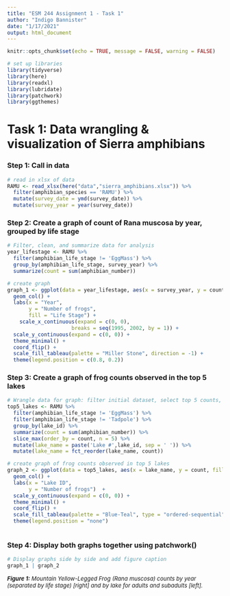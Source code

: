 ```yaml
---
title: "ESM 244 Assignment 1 - Task 1"
author: "Indigo Bannister"
date: "1/17/2021"
output: html_document
---
```


```r
knitr::opts_chunk$set(echo = TRUE, message = FALSE, warning = FALSE)

# set up libraries
library(tidyverse)
library(here)
library(readxl)
library(lubridate)
library(patchwork)
library(ggthemes)

```
# Task 1: Data wrangling & visualization of Sierra amphibians

### Step 1: Call in data

```r
# read in xlsx of data
RAMU <- read_xlsx(here("data","sierra_amphibians.xlsx")) %>% 
  filter(amphibian_species == 'RAMU') %>% 
  mutate(survey_date = ymd(survey_date)) %>% 
  mutate(survey_year = year(survey_date)) 

```

### Step 2: Create a graph of count of Rana muscosa by year, grouped by life stage
```r
# Filter, clean, and summarize data for analysis
year_lifestage <- RAMU %>% 
  filter(amphibian_life_stage != 'EggMass') %>% 
  group_by(amphibian_life_stage, survey_year) %>% 
  summarize(count = sum(amphibian_number))

# create graph 
graph_1 <- ggplot(data = year_lifestage, aes(x = survey_year, y = count, fill = amphibian_life_stage)) + 
  geom_col() + 
  labs(x = "Year",
       y = "Number of frogs",
       fill = "Life Stage") +
    scale_x_continuous(expand = c(0, 0),
                     breaks = seq(1995, 2002, by = 1)) +
  scale_y_continuous(expand = c(0, 0)) +
  theme_minimal() + 
  coord_flip() +
  scale_fill_tableau(palette = "Miller Stone", direction = -1) + 
  theme(legend.position = c(0.8, 0.2))

```

### Step 3: Create a graph of frog counts observed in the top 5 lakes
```r
# Wrangle data for graph: filter initial dataset, select top 5 counts, and adjust naming for graph visual
top5_lakes <- RAMU %>% 
  filter(amphibian_life_stage != 'EggMass') %>% 
  filter(amphibian_life_stage != 'Tadpole') %>% 
  group_by(lake_id) %>% 
  summarize(count = sum(amphibian_number)) %>% 
  slice_max(order_by = count, n = 5) %>% 
  mutate(lake_name = paste('Lake #',lake_id, sep = ' ')) %>% 
  mutate(lake_name = fct_reorder(lake_name, count))

# create graph of frog counts observed in top 5 lakes
graph_2 <- ggplot(data = top5_lakes, aes(x = lake_name, y = count, fill = lake_name)) + 
  geom_col() + 
  labs(x = "Lake ID",
       y = "Number of frogs")  +
  scale_y_continuous(expand = c(0, 0)) +
  theme_minimal() + 
  coord_flip() +
  scale_fill_tableau(palette = "Blue-Teal", type = "ordered-sequential", direction = 1) +
  theme(legend.position = "none")
  
```

### Step 4: Display both graphs together using patchwork()

```r
# Display graphs side by side and add figure caption
graph_1 | graph_2
```

<font size="2"> ***Figure 1:*** *Mountain Yellow-Legged Frog (Rana muscosa) counts by year (separated by life stage) [right] and by lake for adults and subadults [left].* </font>


